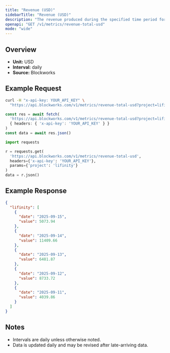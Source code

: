 ```yaml
---
title: "Revenue (USD)"
sidebarTitle: "Revenue (USD)"
description: "The revenue produced during the specified time period for given project."
openapi: "GET /v1/metrics/revenue-total-usd"
mode: "wide"
---
```


## Overview

- **Unit:** USD
- **Interval:** daily
- **Source:** Blockworks

## Example Request

<CodeGroup>

```bash cURL
curl -H "x-api-key: YOUR_API_KEY" \
  "https://api.blockworks.com/v1/metrics/revenue-total-usd?project=lifinity"
```

```typescript TypeScript
const res = await fetch(
  'https://api.blockworks.com/v1/metrics/revenue-total-usd?project=lifinity',
  { headers: { 'x-api-key': 'YOUR_API_KEY' } }
)
const data = await res.json()
```

```python Python
import requests

r = requests.get(
  'https://api.blockworks.com/v1/metrics/revenue-total-usd',
  headers={'x-api-key': 'YOUR_API_KEY'},
  params={'project': 'lifinity'}
)
data = r.json()
```

</CodeGroup>

## Example Response

```json
{
  "lifinity": [
    {
      "date": "2025-09-15",
      "value": 5073.94
    },
    {
      "date": "2025-09-14",
      "value": 11409.66
    },
    {
      "date": "2025-09-13",
      "value": 6481.87
    },
    {
      "date": "2025-09-12",
      "value": 8733.72
    },
    {
      "date": "2025-09-11",
      "value": 4039.86
    }
  ]
}
```

## Notes
- Intervals are daily unless otherwise noted.
- Data is updated daily and may be revised after late-arriving data.